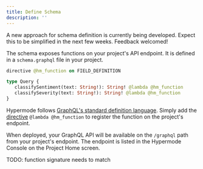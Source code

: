 ```yaml
---
title: Define Schema
description: ''
---
```


<Warning>A new approach for schema definition is currently being developed. Expect this to be simplified in the next few weeks. Feedback welcomed!</Warning>

The schema exposes functions on your project's API endpoint. It is defined in a `schema.graphql` file in your project.

```graphql schema.graphql
directive @hm_function on FIELD_DEFINITION

type Query {
   classifySentiment(text: String!): String! @lambda @hm_function
   classifySeverity(text: String!): String! @lambda @hm_function
}
```

Hypermode follows [GraphQL's standard definition language](https://graphql.org/learn/schema/). Simply add the [directive](https://graphql.org/learn/queries/#directives) `@lambda @hm_function` to register the function on the project's endpoint.

When deployed, your GraphQL API will be available on the `/graphql` path from your project's endpoint. The endpoint is listed in the Hypermode Console on the Project Home screen.

TODO:
function signature needs to match